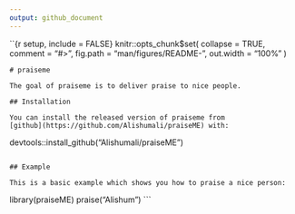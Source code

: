 ```yaml
---
output: github_document
---
```


<!-- README.md is generated from README.Rmd. Please edit that file -->

``{r setup, include = FALSE}
knitr::opts_chunk$set(
  collapse = TRUE,
  comment = "#>",
  fig.path = "man/figures/README-",
  out.width = "100%"
)
```
# praiseme

The goal of praiseme is to deliver praise to nice people.

## Installation

You can install the released version of praiseme from 
[github](https://github.com/Alishumali/praiseME) with:

``` 
devtools::install_github("Alishumali/praiseME")
```

## Example

This is a basic example which shows you how to praise a nice person:

```
library(praiseME)
praise("Alishum")
```
